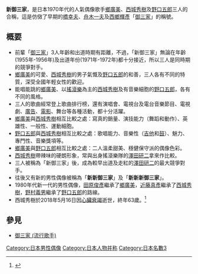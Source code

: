 '''新御三家'''，是日本1970年代的人氣偶像歌手[[鄉廣美|鄉廣美]]、[[西城秀樹|西城秀樹]]及[[野口五郎|野口五郎]]三人的合稱，這是仿傚了早期的[[橋幸夫|橋幸夫]]、[[舟木一夫|舟木一夫]]及[[西鄉輝彥|西鄉輝彥]]「[[御三家|御三家]]」的稱號。

==概要==
*前輩「[[御三家|御三家]]」3人年齡和出道時期有距離，不過，「新御三家」無論在年齡(1955年-1956年)及出道年份(1971年-1972年)都十分接近，所以三人是同時期的競爭對手。
*[[鄉廣美|鄉廣美]]的可愛、[[西城秀樹|西城秀樹]]的男子氣慨及[[野口五郎|野口五郎]]的和善，三人各有不同的特質，深受全國年輕女性的歡迎。
*能唱能跳的[[鄉廣美|鄉廣美]]、以[[搖滾樂|搖滾樂]]為主的[[西城秀樹|西城秀樹]]及有音樂細胞的[[野口五郎|野口五郎]]，各有不同的風格。
*三人的歌曲經常登上歌曲排行榜，還有演唱會、電視台及電台音樂節目、電視劇、[[廣告|廣告]]、[[電影|電影]]、舞台等各種活動，都十分活躍。
*[[鄉廣美|鄉廣美]]與[[西城秀樹|西城秀樹]]相互比較之處：寫真的銷量、演技能力（舞蹈和動作）、英雄性、一般性、運動細胞。
*[[野口五郎|野口五郎]]與[[西城秀樹|西城秀樹]]相互比較之處：歌唱能力、音樂性（[[吉他|吉他]]和[[鼓|鼓]]）、魅力、專門性、音樂獎項等。
*[[鄉廣美|鄉廣美]]與[[野口五郎|野口五郎]]相互比較之處：二人溫柔甜美、穩健保守派的偶像色彩。
*[[西城秀樹|西城秀樹]]帶辣味的硬朗形象，常與出身搖滾樂隊的[[澤田研二|澤田研二]]拿來作比較。
*三人被稱為「新御三家」後，成為較早出道及走紅的[[澤田研二|澤田研二]]的最大競爭對手。
*往後又有新的男性偶像被稱為「'''新新御三家'''」及「'''新新新御三家'''」。
*1980年代新一代的男性偶像，[[田原俊彥|田原俊彥]]繼承了[[鄉廣美|鄉廣美]]，[[近藤真彥|近藤真彥]]繼承了[[西城秀樹|西城秀樹]]，[[野村義男|野村義男]]繼承了[[野口五郎|野口五郎]]的路線。
*西城秀樹於2018年5月16日因[[心臟衰竭|心臟衰竭]]逝世，終年63歲。<ref>{{cite news|url=https://hk.entertainment.appledaily.com/enews/realtime/article/20180517/58202761|title=《YMCA》西城秀樹離世 終年63歲|date=2018年5月17日|newspaper=''[[蘋果日報_(香港)|蘋果日報]]''|accessdate=2018年5月17日|archive-date=2020年6月15日|archive-url=https://web.archive.org/web/20200615044748/https://hk.entertainment.appledaily.com/enews/realtime/article/20180517/58202761|dead-url=no}}</ref>

== 參見 ==
*[[御三家_(流行歌手)|御三家 (流行歌手)]]

{{DEFAULTSORT:Shingo-sanke}}

[[Category:日本男性偶像|Category:日本男性偶像]]
[[Category:日本人物并称|Category:日本人物并称]]
[[Category:日本名數3|Category:日本名數3]]